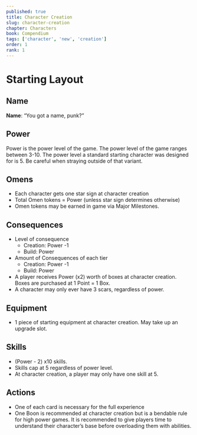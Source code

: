 ```yaml
---
published: true
title: Character Creation
slug: character-creation
chapter: Characters
book: Compendium
tags: ['character', 'new', 'creation']
order: 1
rank: 1
---
```


# Starting Layout

## Name

**Name**: “You got a name, punk?”

## Power

Power is the power level of the game. The power level of the game ranges between 3-10. The power level a standard starting character was designed for is 5. Be careful when straying outside of that variant.

## Omens

-   Each character gets one star sign at character creation
-   Total Omen tokens = Power (unless star sign determines otherwise)
-   Omen tokens may be earned in game via Major Milestones.

## Consequences

-   Level of consequence
    -   Creation: Power -1
    -   Build: Power
-   Amount of Consequences of each tier
    -   Creation: Power -1
    -   Build: Power
-   A player receives Power (x2) worth of boxes at character creation. Boxes are purchased at 1 Point = 1 Box.
-   A character may only ever have 3 scars, regardless of power.

## Equipment

-   1 piece of starting equipment at character creation. May take up an upgrade slot.

## Skills

-   (Power - 2) x10 skills.
-   Skills cap at 5 regardless of power level.
-   At character creation, a player may only have one skill at 5.

## Actions

-   One of each card is necessary for the full experience
-   One Boon is recommended at character creation but is a bendable rule for high power games. It is recommended to give players time to understand their character’s base before overloading them with abilities.
